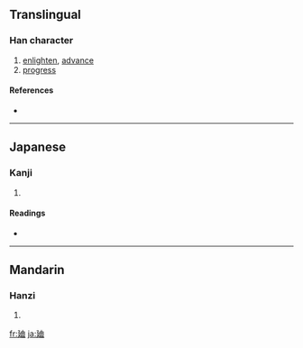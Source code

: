 {{also|迪}}
==Translingual==

===Han character===
{{Han char|rn=54|rad=廴|as=05|sn=8|four=|canj=弓大中田 (NKLW)}}

# [[enlighten]], [[advance]]
# [[progress]]

====References====
* {{Han ref|kx=0353.031|hdz=10404.030|uh=5EF8|ud=24312}}

----

==Japanese==

===Kanji===
{{ja-kanji|grade=|rs=廴05}}

# {{defn|Japanese}}

====Readings====
* {{ja-readings|on=[[てき]] (teki)|kun=[[みち]] (michi)}}

----

==Mandarin==

===Hanzi===
{{cmn-hanzi|pin=[[dí]] ([[di2]])|wg=ti<sup>2</sup>}}

# {{defn|Mandarin}}

[[fr:廸]]
[[ja:廸]]